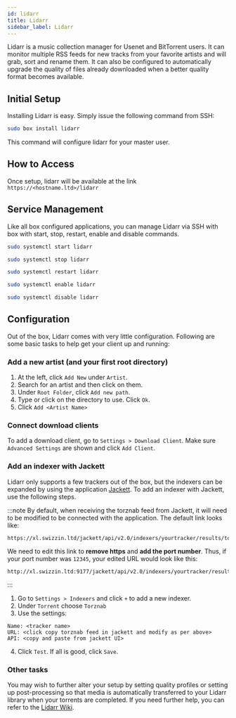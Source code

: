 ```yaml
---
id: lidarr
title: Lidarr
sidebar_label: Lidarr
---
```


Lidarr is a music collection manager for Usenet and BitTorrent users. It can monitor multiple RSS feeds for new tracks from your favorite artists and will grab, sort and rename them. It can also be configured to automatically upgrade the quality of files already downloaded when a better quality format becomes available.

## Initial Setup

Installing Lidarr is easy. Simply issue the following command from SSH:

```bash main
sudo box install lidarr
```

This command will configure lidarr for your master user.

## How to Access

Once setup, lidarr will be available at the link `https://<hostname.ltd>/lidarr`


## Service Management

Like all box configured applications, you can manage Lidarr via SSH with box with start, stop, restart, enable and disable commands.

<!--DOCUSAURUS_CODE_TABS-->
<!--Start-->
```bash
sudo systemctl start lidarr
```
<!--Stop-->
```bash
sudo systemctl stop lidarr
```
<!--Restart-->
```bash
sudo systemctl restart lidarr
```
<!--Enable-->
```bash
sudo systemctl enable lidarr
```
<!--Disable-->
```bash
sudo systemctl disable lidarr
```
<!--END_DOCUSAURUS_CODE_TABS-->

## Configuration

Out of the box, Lidarr comes with very little configuration. Following are some basic tasks to help get your client up and running:

### Add a new artist (and your first root directory)

1. At the left, click `Add New` under `Artist`.
2. Search for an artist and then click on them.
3. Under `Root Folder`, click `Add new path`.
4. Type or click on the directory to use. Click `Ok`.
5. Click `Add <Artist Name>`

### Connect download clients
To add a download client, go to `Settings > Download Client`. Make sure `Advanced Settings` are shown and click `Add Client`.


<Conn4Arrs />

### Add an indexer with Jackett
Lidarr only supports a few trackers out of the box, but the indexers can be expanded by using the application [Jackett](jackett.md). To add an indexer with Jackett, use the following steps.

:::note
By default, when receiving the torznab feed from Jackett, it will need to be modified to be connected with the application. The default link looks like:

```plaintext
https://xl.swizzin.ltd/jackett/api/v2.0/indexers/yourtracker/results/torznab/
```

We need to edit this link to **remove https** and **add the port number**. Thus, if your port number was `12345`, your edited URL would look like this:

```plaintext
http://xl.swizzin.ltd:9177/jackett/api/v2.0/indexers/yourtracker/results/torznab/
```
:::

1. Go to `Settings > Indexers` and click `+` to add a new indexer.
2. Under `Torrent` choose `Torznab`
3. Use the settings:
```plaintext main
Name: <tracker name>
URL: <click copy torznab feed in jackett and modify as per above>
API: <copy and paste from jackett UI>
```
4. Click `Test`. If all is good, click `Save`.

### Other tasks

You may wish to further alter your setup by setting quality profiles or setting up post-processing so that media is automatically transferred to your Lidarr library when your torrents are completed. If you need further help, you can refer to the [Lidarr Wiki](https://github.com/lidarr/Lidarr/wiki).
